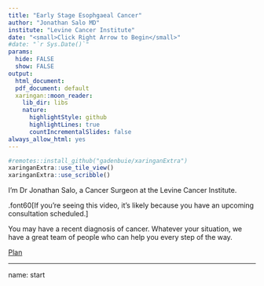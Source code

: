 ```yaml
---
title: "Early Stage Esophgaeal Cancer"
author: "Jonathan Salo MD"
institute: "Levine Cancer Institute"
date: "<small>Click Right Arrow to Begin</small>"
#date: "`r Sys.Date()`"
params:
  hide: FALSE
  show: FALSE
output:
  html_document:
  pdf_document: default
  xaringan::moon_reader:
    lib_dir: libs
    nature:
      highlightStyle: github
      highlightLines: true
      countIncrementalSlides: false
always_allow_html: yes
---
```

<style type="text/css">
.remark-slide-content {
    font-size: 32px;
    padding: 1em 4em 1em 4em;
    line-height: 1.6;
}
</style>

```r
#remotes::install_github("gadenbuie/xaringanExtra")
xaringanExtra::use_tile_view()
xaringanExtra::use_scribble()
```

<!--- P10000266--->
<!--- Intro_02--->
I'm Dr Jonathan Salo, a  Cancer Surgeon at the Levine Cancer Institute.

.font60[If you’re seeing this video, it’s likely because you have an upcoming consultation scheduled.]

You may have a recent diagnosis of cancer. Whatever your situation, we have a great team of people who can help you every step of the way.

[Plan](00-Esophagus_Plan.pdf)

---

name: start

